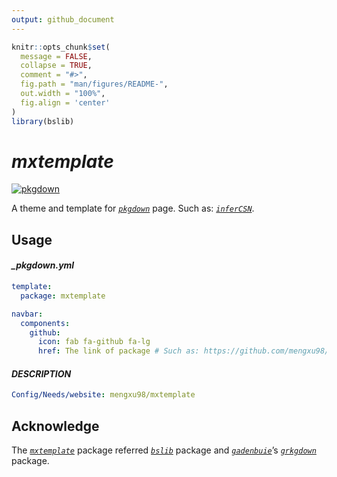 ```yaml
---
output: github_document
---
```


```r
knitr::opts_chunk$set(
  message = FALSE,
  collapse = TRUE,
  comment = "#>",
  fig.path = "man/figures/README-",
  out.width = "100%",
  fig.align = 'center'
)
library(bslib)
```

# ***mxtemplate***

<!-- badges: start -->

[![pkgdown](https://github.com/mengxu98/mxtemplate/actions/workflows/pkgdown.yaml/badge.svg)](https://mengxu98.github.io/mxtemplate/index.html)

<!-- badges: end -->

A theme and template for [*`pkgdown`*](https://github.com/r-lib/pkgdown/) page. Such as: [*`inferCSN`*](https://mengxu98.github.io/inferCSN/).

## Usage

#### *\_pkgdown.yml*

``` yaml
template:
  package: mxtemplate

navbar:
  components:
    github:
      icon: fab fa-github fa-lg
      href: The link of package # Such as: https://github.com/mengxu98/inferCSN
```

#### *DESCRIPTION*

``` yaml
Config/Needs/website: mengxu98/mxtemplate
```

## Acknowledge

The [*`mxtemplate`*](https://github.com/mengxu98/mxtemplate) package referred [*`bslib`*](https://github.com/rstudio/bslib/tree/main) package and [*`gadenbuie`*](https://github.com/gadenbuie)'s [*`grkgdown`*](https://github.com/gadenbuie/grkgdown) package.
